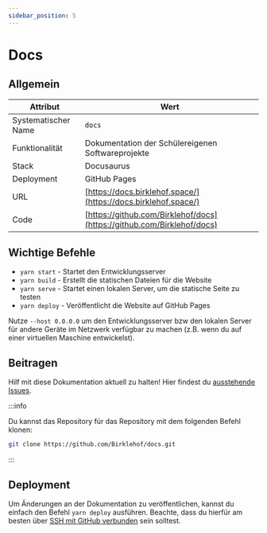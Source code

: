 ```yaml
---
sidebar_position: 5
---
```


# Docs

## Allgemein

| Attribut            | Wert                                                                   |
| ------------------- | ---------------------------------------------------------------------- |
| Systematischer Name | `docs`                                                                 |
| Funktionalität      | Dokumentation der Schülereigenen Softwareprojekte                      |
| Stack               | Docusaurus                                                             |
| Deployment          | GitHub Pages                                                           |
| URL                 | [https://docs.birklehof.space/](https://docs.birklehof.space/)         |
| Code                | [https://github.com/Birklehof/docs](https://github.com/Birklehof/docs) |

## Wichtige Befehle

- `yarn start` - Startet den Entwicklungsserver
- `yarn build` - Erstellt die statischen Dateien für die Website
- `yarn serve` - Startet einen lokalen Server, um die statische Seite zu testen
- `yarn deploy` - Veröffentlicht die Website auf GitHub Pages

Nutze `--host 0.0.0.0` um den Entwicklungsserver bzw den lokalen Server für andere Geräte im Netzwerk verfügbar zu machen (z.B. wenn du auf einer
virtuellen Maschine entwickelst).

## Beitragen

Hilf mit diese Dokumentation aktuell zu halten! Hier findest du [ausstehende Issues](https://github.com/Birklehof/docs/issues).

:::info

Du kannst das Repository für das Repository mit dem folgenden Befehl klonen:

```bash
git clone https://github.com/Birklehof/docs.git
```

:::

## Deployment

Um Änderungen an der Dokumentation zu veröffentlichen, kannst du einfach den Befehl `yarn deploy` ausführen. Beachte, dass du hierfür am besten über
[SSH mit GitHub verbunden](https://docs.github.com/en/authentication/connecting-to-github-with-ssh) sein solltest.

